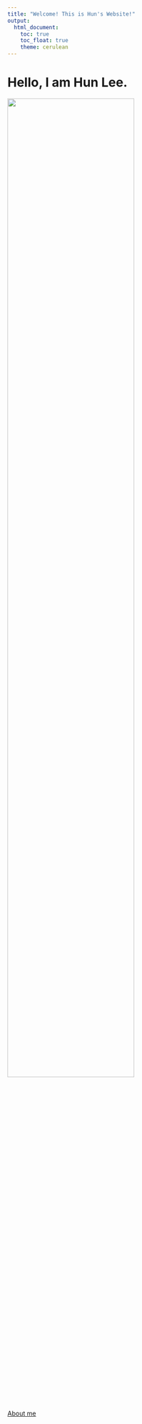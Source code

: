 ```yaml
---
title: "Welcome! This is Hun's Website!"
output: 
  html_document:
    toc: true
    toc_float: true
    theme: cerulean
---
```

# Hello, I am Hun Lee. 
<img src="images/image2.jpg" style="width:75%">

[About me](about.html)